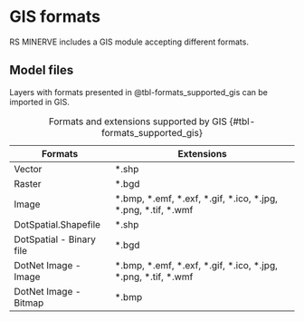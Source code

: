 # GIS formats {#sec-tech_gis_formats}

RS MINERVE includes a GIS module accepting different formats.

## Model files

Layers with formats presented in @tbl-formats_supported_gis can be imported in GIS.

+---------------------------+-------------------------------------------------+
| Formats                   | Extensions                                      |
+===========================+=================================================+
| Vector                    | \*.shp                                          |
+---------------------------+-------------------------------------------------+
| Raster                    | \*.bgd                                          |
+---------------------------+-------------------------------------------------+
| Image                     | \*.bmp, \*.emf, \*.exf, \*.gif, \*.ico, \*.jpg, |
|                           | \*.png, \*.tif, \*.wmf                          |
+---------------------------+-------------------------------------------------+
| DotSpatial.Shapefile      | \*.shp                                          |
+---------------------------+-------------------------------------------------+
| DotSpatial - Binary file  |  \*.bgd                                         |
+---------------------------+-------------------------------------------------+
| DotNet Image - Image      | \*.bmp, \*.emf, \*.exf, \*.gif, \*.ico, \*.jpg, |
|                           | \*.png, \*.tif, \*.wmf                          |
+---------------------------+-------------------------------------------------+
| DotNet Image - Bitmap     | \*.bmp                                          |
+---------------------------+-------------------------------------------------+


: Formats and extensions supported by GIS {#tbl-formats_supported_gis}
